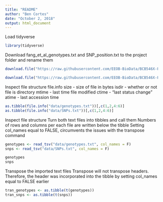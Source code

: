 ```yaml
---
title: "README"
author: "Ben Cortes"
date: "October 2, 2018"
output: html_document
---
```


Load tidyverse

```r
library(tidyverse)
```

Download fang_et_al_genotypes.txt and SNP_position.txt to the project folder and rename them

```r
download.file("https://raw.githubusercontent.com/EEOB-BioData/BCB546X-Fall2018/master/assignments/UNIX_Assignment/fang_et_al_genotypes.txt", destfile = "data/genotypes.txt")

download.file("https://raw.githubusercontent.com/EEOB-BioData/BCB546X-Fall2018/master/assignments/UNIX_Assignment/snp_position.txt", destfile = "data/SNPs.txt")
```
Inspect file structure
  file.info
    size - size of file in bytes
    isdir - whether or not file is directory
    mtime - last time file modified
    ctime - "last status change"
    atime - last accession time
    
```r
as.tibble(file.info("data/genotypes.txt"))[,c(1,2,4:6)]
as.tibble(file.info("data/SNPs.txt"))[,c(1,2,4:6)]
```
Inspect file structure
  Turn both text files into tibbles and call them
  Numbers of rows and columns per each file are written below the tibble
  Setting col_names equal to FALSE, circumvents the issues with the transpose command

```r
genotypes <- read_tsv("data/genotypes.txt", col_names = F)
snps <- read_tsv("data/SNPs.txt", col_names = F)

genotypes
snps
```

Transpose the imported text files
  Transpose will not transpose headers. Therefore, the header was incorporated into the 
  tibble by setting col_names equal to FALSE earlier
  
```r
tran_genotypes <- as.tibble(t(genotypes))
tran_snps <- as.tibble(t(snps))
```











